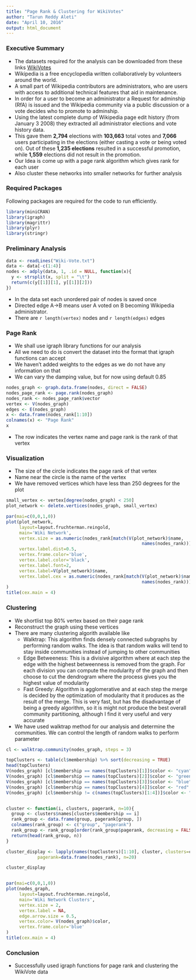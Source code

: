 ```yaml
---
title: "Page Rank & Clustering for WikiVotes"
author: "Tarun Reddy Aleti"
date: "April 10, 2016"
output: html_document
---
```

### Executive Summary
- The datasets required for the analysis can be downloaded from these links [WikiVotes](https://snap.stanford.edu/data/wiki-Vote.txt.gz)
- Wikipedia is a free encyclopedia written collaboratively by volunteers around the world.
- A small part of Wikipedia contributors are administrators, who are users with access to additional technical features that aid in maintenance. 
- In order for a user to become an administrator a Request for adminship (RfA) is issued and the Wikipedia community via a public discussion or a vote decides who to promote to adminship. 
- Using the latest complete dump of Wikipedia page edit history (from January 3 2008) they extracted all administrator elections and vote history data. 
- This gave them **2,794** elections with **103,663** total votes and **7,066** users participating in the elections (either casting a vote or being voted on). Out of these **1,235 elections** resulted in a successful promotion, while **1,559** elections did not result in the promotion. 
- Our Idea is come up with a page rank algorithm which gives rank for each user
- Also cluster these networks into smaller networks for further analysis

### Required Packages

Following packages are required for the code to run efficiently.

```r
library(miniCRAN)
library(igraph)
library(magrittr)
library(plyr)
library(stringr)
```

### Preliminary Analysis
```r
data <- readLines("Wiki-Vote.txt")
data <- data[-c(1:4)]
nodes <- adply(data, 1, .id = NULL, function(x){
  y <- strsplit(x, split = "\t")
  return(c(y[[1]][1], y[[1]][2]))
})
```

- In the data set each unordered pair of nodes is saved once
- Directed edge A->B means user A voted on B becoming Wikipedia administrator.
- There are `r length(vertex)` nodes and `r length(edges)` edges
    
### Page Rank
- We shall use igraph library functions for our analysis
- All we need to do is convert the dataset into the format that igraph functions can accept
- We haven't added weights to the edges as we do not have any information on that
- We can vary the damping value, but for now using default 0.85
```r
nodes_graph <- graph.data.frame(nodes, direct = FALSE)
nodes_page_rank <- page.rank(nodes_graph)
nodes_rank <- nodes_page_rank$vector
vertex <- V(nodes_graph)
edges <- E(nodes_graph)
x <- data.frame(nodes_rank[1:10])
colnames(x) <- "Page Rank"
x
```

- The row indicates the vertex name and page rank is the rank of that vertex

### Visualization

- The size of the circle indicates the page rank of that vertex
- Name near the circle is the name of the vertex
- We have removed vertices which have less than 250 degrees for the plot
```r
small_vertex <- vertex[degree(nodes_graph) < 250]
plot_network <- delete.vertices(nodes_graph, small_vertex)

par(mai=c(0,0,1,0))
plot(plot_network,
     layout=layout.fruchterman.reingold,
     main='Wiki Network',
     vertex.size = as.numeric(nodes_rank[match(V(plot_network)$name, 
                                                    names(nodes_rank))]) * 10000,
     vertex.label.dist=0.5,
     vertex.frame.color='blue',
     vertex.label.color='black',
     vertex.label.font=2,	
     vertex.label=V(plot_network)$name,	
     vertex.label.cex = as.numeric(nodes_rank[match(V(plot_network)$name, 
                                                    names(nodes_rank))]) * 1000
)
title(cex.main = 4)
```

### Clustering
- We shortlist top 80% vertex based on their page rank
- Reconstruct the graph using these vertices
- There are many clustering algorith available like
  + Walktrap: This algorithm finds densely connected subgraphs by performing random walks. The idea is that random walks will tend to stay inside communities instead of jumping to other communities
  + Edge Betweeness: This is a divisive algorithm where at each step the edge with the highest betweenness is removed from the graph. For each division you can compute the modularity of the graph and then choose to cut the dendrogram where the process gives you the highest value of modularity
  + Fast Greedy: Algorithm is agglomerative and at each step the merge is decided by the optimization of modularity that it produces as the result of the merge. This is very fast, but has the disadvantage of being a greedy algorithm, so it is might not produce the best overall community partitioning, although I find it very useful and very accurate
- We have used walktrap method for our analysis and determine the communities. We can control the length of random walks to perform parameter

```r
cl <- walktrap.community(nodes_graph, steps = 3)

topClusters <- table(cl$membership) %>% sort(decreasing = TRUE)
head(topClusters)
V(nodes_graph) [cl$membership == names(topClusters)[1]]$color <- "cyan"
V(nodes_graph) [cl$membership == names(topClusters)[2]]$color <- "green"
V(nodes_graph) [cl$membership == names(topClusters)[3]]$color <- "blue"
V(nodes_graph) [cl$membership == names(topClusters)[4]]$color <- "red"
V(nodes_graph) [cl$membership != c(names(topClusters)[1:4])]$color <- "yellow"


cluster <- function(i, clusters, pagerank, n=10){
  group <- clusters$names[clusters$membership == i]
  rank_group <- data.frame(group, pagerank[group, ])
  colnames(rank_group) <- c("group", "pagerank")
  rank_group <- rank_group[order(rank_group$pagerank, decreasing = FALSE), ]
  return(head(rank_group, n))
}

cluster_display <- lapply(names(topClusters)[1:10], cluster, clusters=cl,
            pagerank=data.frame(nodes_rank), n=20)

cluster_display


par(mai=c(0,0,1,0))
plot(nodes_graph,
     layout=layout.fruchterman.reingold,
     main='Wiki Network Clusters',
     vertex.size = 2,
     vertex.label = NA, 
     edge.arrow.size = 0.5,
     vertex.color= V(nodes_graph)$color,
     vertex.frame.color='blue'
)
title(cex.main = 4)

```

### Conclusion
- Successfully used igraph functions for page rank and clustering the WikiVote data